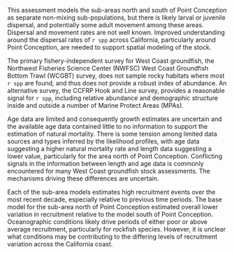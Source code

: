 
This assessment models the sub-areas north and south of Point Conception as separate non-mixing sub-populations, but there is likely larval or juvenile dispersal, and potentially some adult movement among these areas. Dispersal and movement rates are not well known. Improved understanding around the dispersal rates of `r spp` across California, particularly around Point Conception, are needed to support spatial modeling of the stock. 

The primary fishery-independent survey for West Coast groundfish, the Northwest Fisheries Science Center (NWFSC) West Coast Groundfish Bottom Trawl (WCGBT) survey, does not sample rocky habitats where most `r spp` are found, and thus does not provide a robust index of abundance. An alternative survey, the CCFRP Hook and Line survey, provides a reasonable signal for `r spp`, including relative abundance and demographic structure inside and outside a number of Marine Protect Areas (MPAs). 

Age data are limited and consequently growth estimates are uncertain and the available age data contained little to no information to support the estimation of natural mortality. There is some tension among limited data sources and types inferred by the likelihood profiles, with age data suggesting a higher natural mortality rate and length data suggesting a lower value, particularly for the area north of Point Conception. Conflicting signals in the information between length and age data is commonly encountered for many West Coast groundfish stock assessments. The mechanisms driving these differences are uncertain. 

Each of the sub-area models estimates high recruitment events over the most recent decade, especially relative to previous time periods. The base model for the sub-area north of Point Conception estimated overall lower variation in recruitment relative to the model south of Point Conception. Oceanographic conditions likely drive periods of either poor or above average recruitment, particularly for rockfish species. However, it is unclear what conditions may be contributing to the differing levels of recruitment variation across the California coast. 
